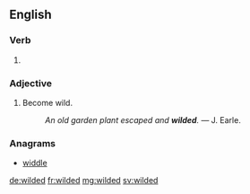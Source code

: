 ==English==

===Verb===
{{head|en|verb form}}

# {{en-past of|wild}}

===Adjective===
{{en-adj}}

# Become wild.
#: ''An old garden plant escaped and '''wilded'''.'' &mdash; J. Earle.

===Anagrams===
* [[widdle#English|widdle]]

[[de:wilded]]
[[fr:wilded]]
[[mg:wilded]]
[[sv:wilded]]
